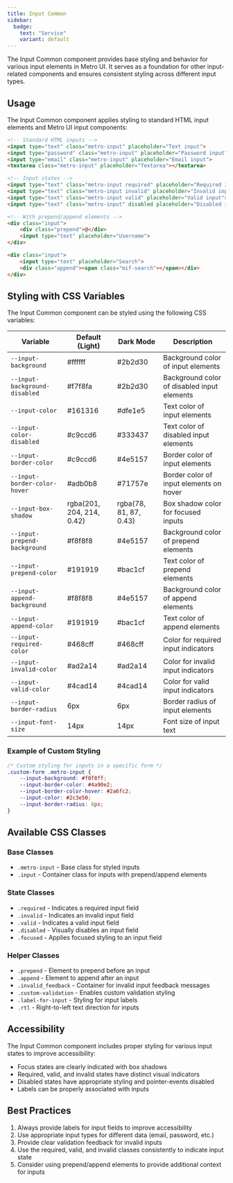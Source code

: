 ```yaml
---
title: Input Common
sidebar:
  badge:
    text: "Service"
    variant: default
---
```


The Input Common component provides base styling and behavior for various input elements in Metro UI. It serves as a foundation for other input-related components and ensures consistent styling across different input types.

## Usage

The Input Common component applies styling to standard HTML input elements and Metro UI input components:

```html
<!-- Standard HTML inputs -->
<input type="text" class="metro-input" placeholder="Text input">
<input type="password" class="metro-input" placeholder="Password input">
<input type="email" class="metro-input" placeholder="Email input">
<textarea class="metro-input" placeholder="Textarea"></textarea>

<!-- Input states -->
<input type="text" class="metro-input required" placeholder="Required input">
<input type="text" class="metro-input invalid" placeholder="Invalid input">
<input type="text" class="metro-input valid" placeholder="Valid input">
<input type="text" class="metro-input" disabled placeholder="Disabled input">

<!-- With prepend/append elements -->
<div class="input">
    <div class="prepend">@</div>
    <input type="text" placeholder="Username">
</div>

<div class="input">
    <input type="text" placeholder="Search">
    <div class="append"><span class="mif-search"></span></div>
</div>
```

## Styling with CSS Variables

The Input Common component can be styled using the following CSS variables:

| Variable | Default (Light) | Dark Mode | Description |
| -------- | --------------- | --------- | ----------- |
| `--input-background` | #ffffff | #2b2d30 | Background color of input elements |
| `--input-background-disabled` | #f7f8fa | #2b2d30 | Background color of disabled input elements |
| `--input-color` | #161316 | #dfe1e5 | Text color of input elements |
| `--input-color-disabled` | #c9ccd6 | #333437 | Text color of disabled input elements |
| `--input-border-color` | #c9ccd6 | #4e5157 | Border color of input elements |
| `--input-border-color-hover` | #adb0b8 | #71757e | Border color of input elements on hover |
| `--input-box-shadow` | rgba(201, 204, 214, 0.42) | rgba(78, 81, 87, 0.43) | Box shadow color for focused inputs |
| `--input-prepend-background` | #f8f8f8 | #4e5157 | Background color of prepend elements |
| `--input-prepend-color` | #191919 | #bac1cf | Text color of prepend elements |
| `--input-append-background` | #f8f8f8 | #4e5157 | Background color of append elements |
| `--input-append-color` | #191919 | #bac1cf | Text color of append elements |
| `--input-required-color` | #468cff | #468cff | Color for required input indicators |
| `--input-invalid-color` | #ad2a14 | #ad2a14 | Color for invalid input indicators |
| `--input-valid-color` | #4cad14 | #4cad14 | Color for valid input indicators |
| `--input-border-radius` | 6px | 6px | Border radius of input elements |
| `--input-font-size` | 14px | 14px | Font size of input text |

### Example of Custom Styling

```css
/* Custom styling for inputs in a specific form */
.custom-form .metro-input {
    --input-background: #f0f8ff;
    --input-border-color: #4a90e2;
    --input-border-color-hover: #2a6fc2;
    --input-color: #2c3e50;
    --input-border-radius: 8px;
}
```

## Available CSS Classes

### Base Classes
- `.metro-input` - Base class for styled inputs
- `.input` - Container class for inputs with prepend/append elements

### State Classes
- `.required` - Indicates a required input field
- `.invalid` - Indicates an invalid input field
- `.valid` - Indicates a valid input field
- `.disabled` - Visually disables an input field
- `.focused` - Applies focused styling to an input field

### Helper Classes
- `.prepend` - Element to prepend before an input
- `.append` - Element to append after an input
- `.invalid_feedback` - Container for invalid input feedback messages
- `.custom-validation` - Enables custom validation styling
- `.label-for-input` - Styling for input labels
- `.rtl` - Right-to-left text direction for inputs

## Accessibility

The Input Common component includes proper styling for various input states to improve accessibility:
- Focus states are clearly indicated with box shadows
- Required, valid, and invalid states have distinct visual indicators
- Disabled states have appropriate styling and pointer-events disabled
- Labels can be properly associated with inputs

## Best Practices

1. Always provide labels for input fields to improve accessibility
2. Use appropriate input types for different data (email, password, etc.)
3. Provide clear validation feedback for invalid inputs
4. Use the required, valid, and invalid classes consistently to indicate input state
5. Consider using prepend/append elements to provide additional context for inputs